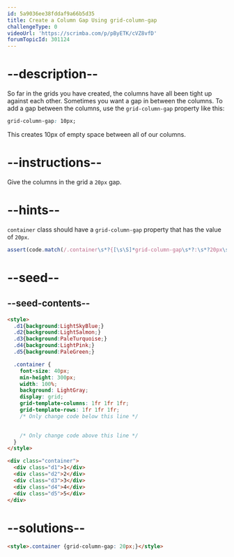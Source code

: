 ```yaml
---
id: 5a9036ee38fddaf9a66b5d35
title: Create a Column Gap Using grid-column-gap
challengeType: 0
videoUrl: 'https://scrimba.com/p/pByETK/cVZ8vfD'
forumTopicId: 301124
---
```


# --description--

So far in the grids you have created, the columns have all been tight up against each other. Sometimes you want a gap in between the columns. To add a gap between the columns, use the `grid-column-gap` property like this:

```css
grid-column-gap: 10px;
```

This creates 10px of empty space between all of our columns.

# --instructions--

Give the columns in the grid a `20px` gap.

# --hints--

`container` class should have a `grid-column-gap` property that has the value of `20px`.

```js
assert(code.match(/.container\s*?{[\s\S]*grid-column-gap\s*?:\s*?20px\s*?;[\s\S]*}/gi));
```

# --seed--

## --seed-contents--

```html
<style>
  .d1{background:LightSkyBlue;}
  .d2{background:LightSalmon;}
  .d3{background:PaleTurquoise;}
  .d4{background:LightPink;}
  .d5{background:PaleGreen;}

  .container {
    font-size: 40px;
    min-height: 300px;
    width: 100%;
    background: LightGray;
    display: grid;
    grid-template-columns: 1fr 1fr 1fr;
    grid-template-rows: 1fr 1fr 1fr;
    /* Only change code below this line */

   
    /* Only change code above this line */
  }
</style>

<div class="container">
  <div class="d1">1</div>
  <div class="d2">2</div>
  <div class="d3">3</div>
  <div class="d4">4</div>
  <div class="d5">5</div>
</div>
```

# --solutions--

```html
<style>.container {grid-column-gap: 20px;}</style>
```
